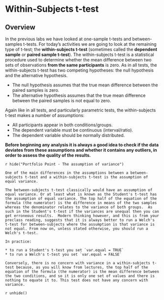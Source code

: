 # Within-Subjects t-test

## Overview

In the previous labs we have looked at one-sample t-tests and between-samples t-tests. For today's activities we are going to look at the remaining type of t-test; the **within-subjects t-test** (sometimes called the **dependent sample** or **paired sample t-test**). The within-subjects t-test is a statistical procedure used to determine whether the mean difference between two sets of observations **from the same participants** is zero. As in all tests, the within-subjects t-test has two competing hypotheses: the null hypothesis and the alternative hypothesis. 

* The null hypothesis assumes that the true mean difference between the paired samples is zero. 
* The alternative hypothesis assumes that the true mean difference between the paired samples is not equal to zero.

Again like in all tests, and particularly parametric tests, the within-subjects t-test makes a number of assumptions:

* All participants appear in both conditions/groups. 
* The dependent variable must be continuous (interval/ratio).  
* The dependent variable should be normally distributed.  

**Before beginning any analysis it is always a good idea to check if the data deviates from these assumptions and whether it contains any outliers, in order to assess the quality of the results.**  

`r hide("Portfolio Point - The assumption of variance")`
```block
One of the main differences in the assumptions between a between-subjects t-test and a within-subjects t-test is the assumption of equal variance.

The between-subjects t-test classically would have an assumption of equal variance. Or at least what is known as the Student's t-test has the assumption of equal variance. The top half of the equation of the formula (the numerator) is the difference in means of the two samples whereas the denominator relates to the variance of both groups.  As such in the Student's t-test if the variances are unequal then you can get erroneous results.  Modern thinking however, and this is from your preclass reading, suggests that it is always better to run a Welch's t-test for between-subjects where the assumption is that variance is not equal. From now on, unless stated otherwise, you should run a Welch's t-test. 

In practice: 

* to run a Student's t-test you set `var.equal = TRUE`
* to run a Welch's t-test you set `var.equal = FALSE`

Conversely, there is no concern with variance in a within-subjects t-test because, as you will know from lectures, the top half of the equation of the formula (the numerator) is the mean difference between the two conditions, and so it is only one set of values and there is nothing to equate it to. This test does not have any concern with variance.

```
`r unhide()`
